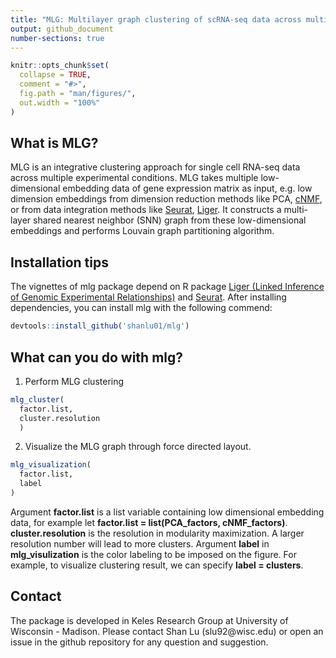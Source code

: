 ```yaml
---
title: "MLG: Multilayer graph clustering of scRNA-seq data across multiple experimental conditions"
output: github_document
number-sections: true
---
```


```r
knitr::opts_chunk$set(
  collapse = TRUE,
  comment = "#>",
  fig.path = "man/figures/",
  out.width = "100%"
)
```

## What is MLG?

MLG is an integrative clustering approach for single cell RNA-seq data across multiple experimental conditions. MLG takes multiple low-dimensional embedding data of gene expression matrix as input, e.g. low dimension embeddings from dimension reduction methods like PCA, [cNMF](https://github.com/dylkot/cNMF), or from data integration methods like  [Seurat](https://satijalab.org/seurat/), [Liger](https://macoskolab.github.io/liger/). It constructs a multi-layer shared nearest neighbor (SNN) graph from these low-dimensional embeddings and performs Louvain graph partitioning algorithm. 


## Installation tips

The vignettes of mlg package depend on R package [Liger (Linked Inference of Genomic Experimental Relationships)](https://macoskolab.github.io/liger/) and [Seurat](https://satijalab.org/seurat/install.html). 
After installing dependencies, you can install mlg with the following commend:
```r
devtools::install_github('shanlu01/mlg')
```

## What can you do with mlg?

1. Perform MLG clustering 
```r
mlg_cluster(
  factor.list,
  cluster.resolution
  )
```


2. Visualize the MLG graph through force directed layout.
```r
mlg_visualization(
  factor.list,
  label
)
```

 Argument **factor.list** is a list variable containing low dimensional embedding data, for example let **factor.list = list(PCA_factors, cNMF_factors)**. **cluster.resolution** is the resolution in modularity maximization. A larger resolution number will lead to more clusters. Argument **label** in **mlg_visulization** is the color labeling to be imposed on the figure. For example, to visualize clustering result, we can specify **label = clusters**.


## Contact

The package is developed in Keles Research Group at University of Wisconsin - Madison. Please contact Shan Lu (slu92@wisc.edu) or open an issue in the github repository for any question and suggestion.
